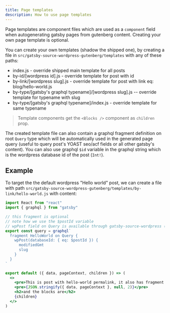 ```yaml
---
title: Page templates
description: How to use page templates
---
```


Page templates are component files which are used as a `component` field when autogenerating gatsby pages from gutenberg content.
Creating your own page template is optional.

You can create your own templates (shadow the shipped one), by creating a file in `src/gatsby-source-wordpress-gutenberg/templates` with any of these paths:

- index.js - override shipped main template for all posts
- by-id/[wordpress id].js - override template for post with id
- by-link/[wordpress slug].js - override template for post with link eq: blog/hello-world.js
- by-type/[gatsby's graphql typename]/[wordpress slug].js -- override template for typename with slug
- by-type/[gatsby's graphql typename]/index.js - override template for same typename

> Template components get the `<Blocks />` component as `children` prop.

The created template file can also contain a graphql fragment definition on root `Query` type which will be automatically used in the generated page query (useful to query post's YOAST seo/acf fields or all other gatsby's content). You can also use graphql `$id` variable in the graphql string which is the wordpress database id of the post (`Int!`).

## Example

To target the the default wordpress "Hello world" post, we can create a file with path `src/gatsby-source-wordpress-gutenberg/templates/by-link/hello-world.js` with content:

```jsx
import React from "react"
import { graphql } from "gatsby"

// this fragment is optional
// note how we use the $postId variable
// wpPost field on Query is available through gatsby-source-wordpress (v4)
export const query = graphql`
  fragment HelloWorld on Query {
    wpPost(databaseId: { eq: $postId }) {
      modifiedGmt
      slug
    }
  }
`

export default ({ data, pageContext, children }) => (
  <>
    <pre>This is post with hello-world permalink, it also has fragment on Query</pre>
    <pre>{JSON.stringify({ data, pageContext }, null, 2)}</pre>
    <h2>and the blocks are</h2>
    {children}
  </>
)
```
